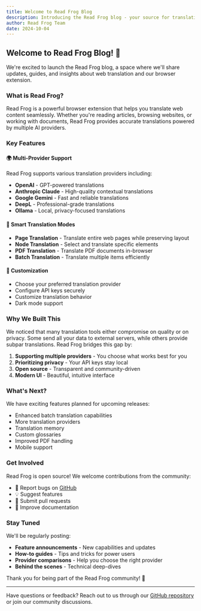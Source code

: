 ```yaml
---
title: Welcome to Read Frog Blog
description: Introducing the Read Frog blog - your source for translation tips, updates, and guides
author: Read Frog Team
date: 2024-10-04
---
```


## Welcome to Read Frog Blog! 🐸

We're excited to launch the Read Frog blog, a space where we'll share updates, guides, and insights about web translation and our browser extension.

### What is Read Frog?

Read Frog is a powerful browser extension that helps you translate web content seamlessly. Whether you're reading articles, browsing websites, or working with documents, Read Frog provides accurate translations powered by multiple AI providers.

### Key Features

#### 🌍 Multi-Provider Support

Read Frog supports various translation providers including:

- **OpenAI** - GPT-powered translations
- **Anthropic Claude** - High-quality contextual translations
- **Google Gemini** - Fast and reliable translations
- **DeepL** - Professional-grade translations
- **Ollama** - Local, privacy-focused translations

#### 🎯 Smart Translation Modes

- **Page Translation** - Translate entire web pages while preserving layout
- **Node Translation** - Select and translate specific elements
- **PDF Translation** - Translate PDF documents in-browser
- **Batch Translation** - Translate multiple items efficiently

#### 🎨 Customization

- Choose your preferred translation provider
- Configure API keys securely
- Customize translation behavior
- Dark mode support

### Why We Built This

We noticed that many translation tools either compromise on quality or on privacy. Some send all your data to external servers, while others provide subpar translations. Read Frog bridges this gap by:

1. **Supporting multiple providers** - You choose what works best for you
2. **Prioritizing privacy** - Your API keys stay local
3. **Open source** - Transparent and community-driven
4. **Modern UI** - Beautiful, intuitive interface

### What's Next?

We have exciting features planned for upcoming releases:

- Enhanced batch translation capabilities
- More translation providers
- Translation memory
- Custom glossaries
- Improved PDF handling
- Mobile support

### Get Involved

Read Frog is open source! We welcome contributions from the community:

- 🐛 Report bugs on [GitHub](https://github.com/yourusername/read-frog)
- 💡 Suggest features
- 🔧 Submit pull requests
- 📝 Improve documentation

### Stay Tuned

We'll be regularly posting:

- **Feature announcements** - New capabilities and updates
- **How-to guides** - Tips and tricks for power users
- **Provider comparisons** - Help you choose the right provider
- **Behind the scenes** - Technical deep-dives

Thank you for being part of the Read Frog community! 🎉

---

Have questions or feedback? Reach out to us through our [GitHub repository](https://github.com/yourusername/read-frog) or join our community discussions.

